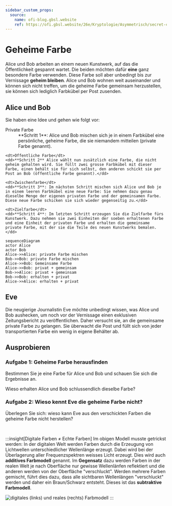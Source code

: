 ```yaml
---
sidebar_custom_props:
  source:
    name: ofi-blog.gbsl.website
    ref: https://ofi.gbsl.website/26e/Kryptologie/Asymmetrisch/secret-color
---
```



# Geheime Farbe
Alice und Bob arbeiten an einem neuen Kunstwerk, auf das die Öffentlichkeit gespannt wartet. Die beiden möchten dafür **eine** ganz besondere Farbe verwenden. Diese Farbe soll aber unbedingt bis zur Vernissage **geheim bleiben**. Alice und Bob wohnen weit auseinander und können sich nicht treffen, um die geheime Farbe gemeinsam herzustellen, sie können sich lediglich Farbkübel per Post zusenden.

## Alice und Bob
Sie haben eine Idee und gehen wie folgt vor:

<div className="grid-1-1">
  <DefinitionList>
    <dt>Private Farbe</dt>
    <dd>**Schritt 1**: Alice und Bob mischen sich je in einem Farbkübel eine persönliche, geheime Farbe, die sie niemandem mitteilen (private Farbe genannt).</dd>

    <dt>Öffentliche Farbe</dt>
    <dd>**Schritt 2** Alice wählt nun zusätzlich eine Farbe, die nicht geheim gehalten wird. Sie füllt zwei grosse Farbkübel mit dieser Farbe, einen behält sie für sich selbst, den anderen schickt sie per Post an Bob (öffentliche Farbe genannt).</dd>

    <dt>Zwischenfarbe</dt>
    <dd>**Schritt 3**: Im nächsten Schritt mischen sich Alice und Bob je in einem leeren Farbkübel eine neue Farbe: Sie nehmen dazu genau dieselbe Menge der eigenen privaten Farbe und der gemeinsamen Farbe. Diese neue Farbe schicken sie sich wieder gegenseitig zu.</dd>

    <dt>Zielfarbe</dt>
    <dd>**Schritt 4**: Im letzten Schritt erzeugen Sie die Zielfarbe fürs Kunstwerk. Dazu nehmen sie zwei Einheiten der soeben erhaltenen Farbe und eine Einheit der privaten Farbe und erhalten die gemeinsame private Farbe, mit der sie die Teile des neuen Kunstwerks bemalen.</dd>
  </DefinitionList>

  ```mermaid
  sequenceDiagram
  actor Alice
  actor Bob
  Alice->>Alice: private Farbe mischen
  Bob->>Bob: private Farbe mischen
  Alice->>Bob: Gemeinsame Farbe
  Alice->>Bob: privat + gemeinsam
  Bob->>Alice: privat + gemeinsam
  Bob->>Bob: erhalten + privat
  Alice->>Alice: erhalten + privat
  ```
</div>

## Eve
Die neugierige Journalistin Eve möchte unbedingt wissen, was Alice und Bob aushecken, um noch vor der Vernissage einen exklusiven Zeitungsbericht zu veröffentlichen. Daher versucht sie, an die gemeinsame private Farbe zu gelangen. Sie überwacht die Post und füllt sich von jeder transportierten Farbe ein wenig in eigene Behälter ab.

## Ausprobieren
### Aufgabe 1: Geheime Farbe herausfinden
Bestimmen Sie je eine Farbe für Alice und Bob und schauen Sie sich die Ergebnisse an.

Wieso erhalten Alice und Bob schlussendlich dieselbe Farbe?

### Aufgabe 2: Wieso kennt Eve die geheime Farbe nicht?
Überlegen Sie sich: wieso kann Eve aus den verschickten Farben die geheime Farbe nicht herstellen?

<ColorExchange />

<br/>

:::insight[Digitale Farben ≠ Echte Farben]
Im obigen Modell musste getrickst werden: In der digitalen Welt werden Farben durch die Erzeugung von Lichtwellen unterschiedlicher Wellenlänge erzeugt. Dabei wird bei der Überlagerung aller Frequenzspektren weisses Licht erzeugt. Dies wird auch **additives Farbmodell** genannt. Im **Gegensatz** dazu werden Farben in der realen Welt je nach Oberfläche nur gewisse Wellenlänfen reflektiert und die anderen werden von der Oberfläche "verschluckt". Werden mehrere Farben gemischt, führt dies dazu, dass alle sichtbaren Wellenlängen "verschluckt" werden und daher ein Braun/Schwarz entsteht. Dieses ist das **subtraktive Farbmodell**.

![digitales (links) und reales (rechts) Farbmodell](img/color-models.png)
:::


